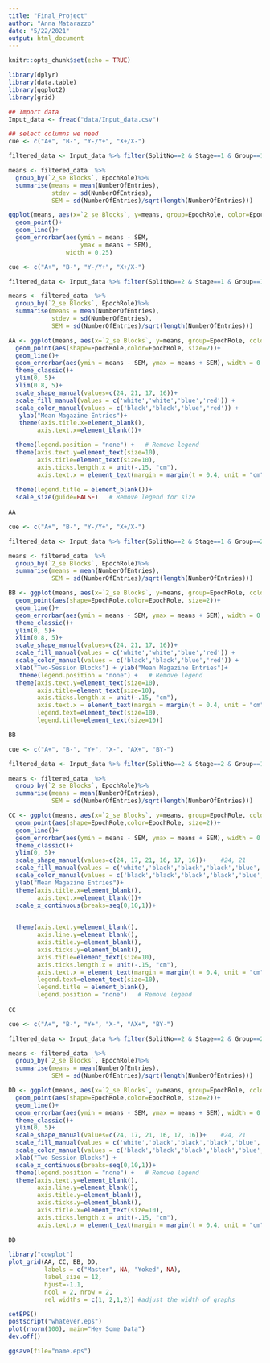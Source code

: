 ```yaml
---
title: "Final_Project"
author: "Anna Matarazzo"
date: "5/22/2021"
output: html_document
---
```


```r
knitr::opts_chunk$set(echo = TRUE)
```


```r
library(dplyr)
library(data.table)
library(ggplot2)
library(grid)

## Import data
Input_data <- fread("data/Input_data.csv")

## select columns we need
cue <- c("A+", "B-", "Y-/Y+", "X+/X-")

filtered_data <- Input_data %>% filter(SplitNo==2 & Stage==1 & Group==1 & EpochRole%in%cue) %>% select(Group,Rat,Stage,EpochRole,SplitNo,NumberOfEntries,`2_se Blocks`)

means <- filtered_data  %>%
  group_by(`2_se Blocks`, EpochRole)%>%
  summarise(means = mean(NumberOfEntries),
            stdev = sd(NumberOfEntries),
            SEM = sd(NumberOfEntries)/sqrt(length(NumberOfEntries)))

ggplot(means, aes(x=`2_se Blocks`, y=means, group=EpochRole, color=EpochRole))+
  geom_point()+
  geom_line()+
  geom_errorbar(aes(ymin = means - SEM,
                    ymax = means + SEM),
                width = 0.25)

```



```r

cue <- c("A+", "B-", "Y-/Y+", "X+/X-")

filtered_data <- Input_data %>% filter(SplitNo==2 & Stage==1 & Group==1 & EpochRole%in%cue) %>% select(Group,Rat,Stage,EpochRole,SplitNo,NumberOfEntries,`2_se Blocks`)

means <- filtered_data  %>%
  group_by(`2_se Blocks`, EpochRole)%>%
  summarise(means = mean(NumberOfEntries),
            stdev = sd(NumberOfEntries),
            SEM = sd(NumberOfEntries)/sqrt(length(NumberOfEntries)))

AA <- ggplot(means, aes(x=`2_se Blocks`, y=means, group=EpochRole, color=EpochRole))+
  geom_point(aes(shape=EpochRole,color=EpochRole, size=2))+
  geom_line()+
  geom_errorbar(aes(ymin = means - SEM, ymax = means + SEM), width = 0.05)+
  theme_classic()+
  ylim(0, 5)+
  xlim(0.8, 5)+
  scale_shape_manual(values=c(24, 21, 17, 16))+
  scale_fill_manual(values = c('white','white','blue','red')) + 
  scale_color_manual(values = c('black','black','blue','red')) +
   ylab("Mean Magazine Entries")+
   theme(axis.title.x=element_blank(),
        axis.text.x=element_blank())+

  theme(legend.position = "none") +   # Remove legend
  theme(axis.text.y=element_text(size=10),
        axis.title=element_text(size=10),
        axis.ticks.length.x = unit(-.15, "cm"),
        axis.text.x = element_text(margin = margin(t = 0.4, unit = "cm"), size=10))+
  
  theme(legend.title = element_blank())+
  scale_size(guide=FALSE)   # Remove legend for size
  
AA

```






```r

cue <- c("A+", "B-", "Y-/Y+", "X+/X-")

filtered_data <- Input_data %>% filter(SplitNo==2 & Stage==1 & Group==2 & EpochRole%in%cue) %>% select(Group,Rat,Stage,EpochRole,SplitNo,NumberOfEntries,`2_se Blocks`)

means <- filtered_data  %>%
  group_by(`2_se Blocks`, EpochRole)%>%
  summarise(means = mean(NumberOfEntries),
            SEM = sd(NumberOfEntries)/sqrt(length(NumberOfEntries)))

BB <- ggplot(means, aes(x=`2_se Blocks`, y=means, group=EpochRole, color=EpochRole))+
  geom_point(aes(shape=EpochRole,color=EpochRole, size=2))+
  geom_line()+
  geom_errorbar(aes(ymin = means - SEM, ymax = means + SEM), width = 0.05)+
  theme_classic()+
  ylim(0, 5)+
  xlim(0.8, 5)+
  scale_shape_manual(values=c(24, 21, 17, 16))+
  scale_fill_manual(values = c('white','white','blue','red')) + 
  scale_color_manual(values = c('black','black','blue','red')) +
  xlab("Two-Session Blocks") + ylab("Mean Magazine Entries")+
   theme(legend.position = "none") +   # Remove legend
  theme(axis.text.y=element_text(size=10),
        axis.title=element_text(size=10),
        axis.ticks.length.x = unit(-.15, "cm"),
        axis.text.x = element_text(margin = margin(t = 0.4, unit = "cm"), size=10),
        legend.text=element_text(size=10),
        legend.title=element_text(size=10))

BB

```




```r
cue <- c("A+", "B-", "Y+", "X-", "AX+", "BY-")

filtered_data <- Input_data %>% filter(SplitNo==2 & Stage==2 & Group==1 & EpochRole%in%cue) %>% select(Group,Rat,Stage,EpochRole,SplitNo,NumberOfEntries,`2_se Blocks`)

means <- filtered_data  %>%
  group_by(`2_se Blocks`, EpochRole)%>%
  summarise(means = mean(NumberOfEntries),
            SEM = sd(NumberOfEntries)/sqrt(length(NumberOfEntries)))

CC <- ggplot(means, aes(x=`2_se Blocks`, y=means, group=EpochRole, color=EpochRole))+
  geom_point(aes(shape=EpochRole,color=EpochRole, size=2))+
  geom_line()+
  geom_errorbar(aes(ymin = means - SEM, ymax = means + SEM), width = 0.05)+
  theme_classic()+
  ylim(0, 5)+
  scale_shape_manual(values=c(24, 17, 21, 16, 17, 16))+    #24, 21
  scale_fill_manual(values = c('white','black','black','black','blue','red')) + 
  scale_color_manual(values = c('black','black','black','black','blue','red')) +
  ylab("Mean Magazine Entries")+
  theme(axis.title.x=element_blank(),
        axis.text.x=element_blank())+
  scale_x_continuous(breaks=seq(0,10,1))+

       
  theme(axis.text.y=element_blank(),
        axis.line.y=element_blank(),
        axis.title.y=element_blank(),
        axis.ticks.y=element_blank(),
        axis.title=element_text(size=10),
        axis.ticks.length.x = unit(-.15, "cm"),
        axis.text.x = element_text(margin = margin(t = 0.4, unit = "cm"), size=10),
        legend.text=element_text(size=10),
        legend.title = element_blank(),
        legend.position = "none")   # Remove legend
  
CC

```




```r
cue <- c("A+", "B-", "Y+", "X-", "AX+", "BY-")

filtered_data <- Input_data %>% filter(SplitNo==2 & Stage==2 & Group==2 & EpochRole%in%cue) %>% select(Group,Rat,Stage,EpochRole,SplitNo,NumberOfEntries,`2_se Blocks`)

means <- filtered_data  %>%
  group_by(`2_se Blocks`, EpochRole)%>%
  summarise(means = mean(NumberOfEntries),
            SEM = sd(NumberOfEntries)/sqrt(length(NumberOfEntries)))

DD <- ggplot(means, aes(x=`2_se Blocks`, y=means, group=EpochRole, color=EpochRole))+
  geom_point(aes(shape=EpochRole,color=EpochRole, size=2))+
  geom_line()+
  geom_errorbar(aes(ymin = means - SEM, ymax = means + SEM), width = 0.05)+
  theme_classic()+
  ylim(0, 5)+
  scale_shape_manual(values=c(24, 17, 21, 16, 17, 16))+    #24, 21
  scale_fill_manual(values = c('white','black','black','black','blue','red')) + 
  scale_color_manual(values = c('black','black','black','black','blue','red')) +
  xlab("Two-Session Blocks") + 
  scale_x_continuous(breaks=seq(0,10,1))+
  theme(legend.position = "none") +   # Remove legend
  theme(axis.text.y=element_blank(),
        axis.line.y=element_blank(),
        axis.title.y=element_blank(),
        axis.ticks.y=element_blank(),
        axis.title.x=element_text(size=10),
        axis.ticks.length.x = unit(-.15, "cm"),
        axis.text.x = element_text(margin = margin(t = 0.4, unit = "cm"), size=10)) 
  
DD

```





```r

library("cowplot")
plot_grid(AA, CC, BB, DD,
          labels = c("Master", NA, "Yoked", NA),
          label_size = 12,
          hjust=-1.1,
          ncol = 2, nrow = 2,
          rel_widths = c(1, 2,1,2)) #adjust the width of graphs

setEPS()
postscript("whatever.eps")
plot(rnorm(100), main="Hey Some Data")
dev.off()

ggsave(file="name.eps")

```



